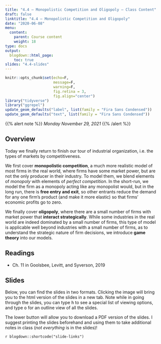 ```yaml
---
title: "4.4 — Monopolistic Competition and Oligopoly — Class Content"
draft: false
linktitle: "4.4 — Monopolistic Competition and Oligopoly"
date: "2020-06-08"
menu:
  content:
    parent: Course content
    weight: 18
type: docs
output:
  blogdown::html_page:
    toc: true
slides: "4.4-slides"
---
```


```r
knitr::opts_chunk$set(echo=F,
                      message=F,
                      warning=F,
                      fig.retina = 3,
                      fig.align="center")
library("tidyverse")
library("ggrepel")
update_geom_defaults("label", list(family = "Fira Sans Condensed"))
update_geom_defaults("text", list(family = "Fira Sans Condensed"))
```

{{% alert note %}}
*Monday November 29, 2021*
{{% /alert %}}

## <i class="fas fa-info-circle fa-lg"></i> Overview

Today we finally return to finish our tour of industrial organization, i.e. the types of markets by competitiveness. 

We first cover **monopolistic competition**, a much more realistic model of most firms in the real world, where firms have some market power, but are not the only producer in their industry. To model them, we blend elements of *monopoly* with elements of *perfect competition*. In the short-run, we model the firm as a monopoly acting like any monopolist would, but in the long run, there is **free entry and exit**, so other entrants reduce the demand for any one firm’s product (and make it more elastic) so that firms’ economic profits go to zero.

We finally cover **oligopoly**, where there are a small number of firms with market power that **interact strategically**. While some industries in the real world are indeed dominated by a small number of firms, this type of model is applicable well beyond industries with a small number of firms, as to understand the strategic nature of firm decisions, we introduce **game theory** into our models. 

## <i class="fas fa-book-reader fa-lg"></i> Readings

- <i class="fas fas fa-book"></i> Ch. 11 in Goolsbee, Levitt, and Syverson, 2019

## <i class="fas fa-chalkboard-teacher"></i> Slides

Below, you can find the slides in two formats. Clicking the image will bring you to the html version of the slides in a new tab. Note while in going through the slides, you can type <kbd>h</kbd> to see a special list of viewing options, and type <kbd>o</kbd> for an outline view of all the slides.

The lower button will allow you to download a PDF version of the slides. I suggest printing the slides beforehand and using them to take additional notes in class (*not everything* is in the slides)!

`r blogdown::shortcode("slide-links")`
